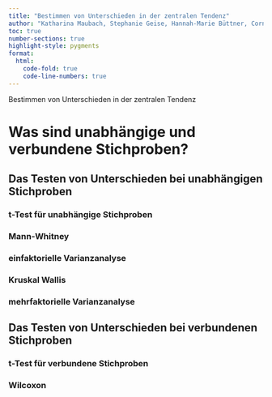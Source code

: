 ```yaml
---
title: "Bestimmen von Unterschieden in der zentralen Tendenz"
author: "Katharina Maubach, Stephanie Geise, Hannah-Marie Büttner, Cornelius Puschmann, & Patrick Zerrer"
toc: true
number-sections: true
highlight-style: pygments
format:
  html:
    code-fold: true
    code-line-numbers: true
---
```


Bestimmen von Unterschieden in der zentralen Tendenz

# Was sind unabhängige und verbundene Stichproben?

## Das Testen von Unterschieden bei unabhängigen Stichproben

### t-Test für unabhängige Stichproben

### Mann-Whitney

### einfaktorielle Varianzanalyse

### Kruskal Wallis

### mehrfaktorielle Varianzanalyse

## Das Testen von Unterschieden bei verbundenen Stichproben

### t-Test für verbundene Stichproben

### Wilcoxon
